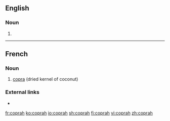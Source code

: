 ==English==

===Noun===
{{en-noun}}

# {{archaic form of|copra|lang=en}}

----

==French==
{{wikipedia|lang=fr}}

===Noun===
{{fr-noun|m}}

# [[copra]] (dried kernel of coconut)

===External links===
* {{R:TLFi}}

[[fr:coprah]]
[[ko:coprah]]
[[io:coprah]]
[[sh:coprah]]
[[fi:coprah]]
[[vi:coprah]]
[[zh:coprah]]